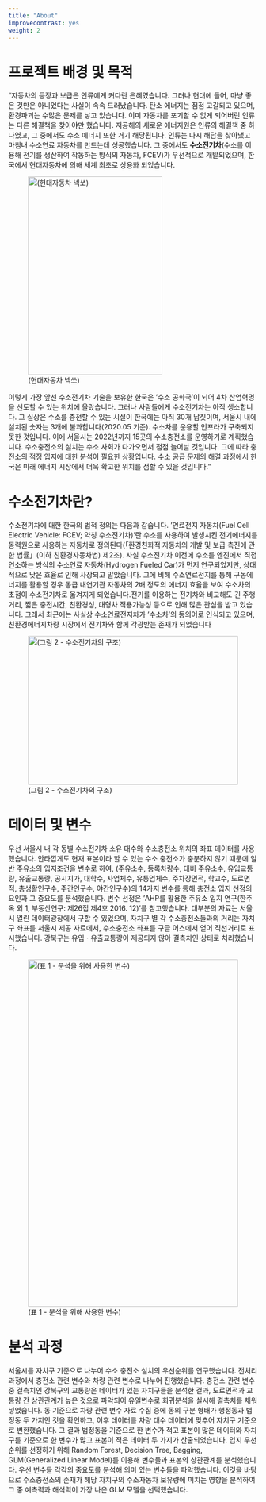 ```yaml
---
title: "About"
improvecontrast: yes
weight: 2
---
```



# 프로젝트 배경 및 목적

"자동차의 등장과 보급은 인류에게 커다란 은혜였습니다. 그러나 현대에 들어, 마냥 좋은 것만은 아니었다는 사실이 속속 드러났습니다. 탄소 에너지는 점점 고갈되고 있으며, 환경파괴는 수많은 문제를 낳고 있습니다. 이미 자동차를 포기할 수 없게 되어버린 인류는 다른 해결책을 찾아야만 했습니다. 저공해의 새로운 에너지원은 인류의 해결책 중 하나였고, 그 중에서도 수소 에너지 또한 거기 해당됩니다. 인류는 다시 해답을 찾아냈고 마침내 수소연료 자동차를 만드는데 성공했습니다. 그 중에서도 __수소전기차__(수소를 이용해 전기를 생산하여 작동하는 방식의 자동차, FCEV)가 우선적으로 개발되었으며, 한국에서 현대자동차에 의해 세계 최초로 상용화 되었습니다.

![(현대자동차 넥쏘)](/sections/section1_files/nexo.png){width=80% height=400px}

이렇게 가장 앞선 수소전기차 기술을 보유한 한국은 ‘수소 공화국’이 되어 4차 산업혁명을 선도할 수 있는 위치에 올랐습니다. 그러나 사람들에게 수소전기차는 아직 생소합니다. 그 실상은 수소를 충전할 수 있는 시설이 한국에는 아직 30개 남짓이며, 서울시 내에 설치된 숫자는 3개에 불과합니다(2020.05 기준). 수소차를 운용할 인프라가 구축되지 못한 것입니다. 이에 서울시는 2022년까지 15곳의 수소충전소를 운영하기로 계획했습니다. 수소충전소의 설치는 수소 사회가 다가오면서 점점 늘어날 것입니다. 그에 따라 충전소의 적정 입지에 대한 분석이 필요한 상황입니다. 수소 공급 문제의 해결 과정에서 한국은 미래 에너지 시장에서 더욱 확고한 위치를 점할 수 있을 것입니다."


# 수소전기차란?

수소전기차에 대한 한국의 법적 정의는 다음과 같습니다. ‘연료전지 자동차(Fuel Cell Electric Vehicle: FCEV; 약칭 수소전기차)’란 수소를 사용하여 발생시킨 전기에너지를 동력원으로 사용하는 자동차로 정의된다(「환경친화적 자동차의 개발 및 보급 촉진에 관한 법률」(이하 친환경자동차법) 제2조). 사실 수소전기차 이전에 수소를 엔진에서 직접 연소하는 방식의 수소연료 자동차(Hydrogen Fueled Car)가 먼저 연구되었지만, 상대적으로 낮은 효율로 인해 사장되고 말았습니다. 그에 비해 수소연료전지를 통해 구동에너지를 활용할 경우 동급 내연기관 자동차의 2배 정도의 에너지 효율을 보여 수소차의 초점이 수소전기차로 옮겨지게 되었습니다.전기를 이용하는 전기차와 비교해도 긴 주행거리, 짧은 충전시간, 친환경성, 대형차 적용가능성 등으로 인해 많은 관심을 받고 있습니다. 그래서 최근에는 사실상 수소연료전지차가 ‘수소차’의 동의어로 인식되고 있으며, 친환경에너지차량 시장에서 전기차와 함께 각광받는 존재가 되었습니다

![(그림 2 - 수소전기차의 구조)](/sections/section1_files/그림2.png){width=100% height=300px}


# 데이터 및 변수

우선 서울시 내 각 동별 수소전기차 소유 대수와 수소충전소 위치의 좌표 데이터를 사용했습니다. 안타깝게도 현재 표본이라 할 수 있는 수소 충전소가 충분하지 않기 때문에 일반 주유소의 입지조건을 변수로 하여, (주유소수, 등록차량수,  대비 주유소수, 유입교통량, 유출교통량, 공시지가, 대학수, 사업체수, 유통업체수, 주차장면적, 학교수, 도로면적, 총생활인구수, 주간인구수, 야간인구수)의 14가지 변수를 통해 충전소 입지 선정의 요인과 그 중요도를 분석했습니다. 변수 선정은 ‘AHP를 활용한 주유소 입지 연구(한주옥 외 1, 부동산연구: 제26집 제4호 2016. 12)’를 참고했습니다. 대부분의 자료는 서울시 열린 데이터광장에서 구할 수 있었으며, 자치구 별 각 수소충전소들과의 거리는 자치구 좌표를 서울시 제공 자료에서, 수소충전소 좌표를 구글 어스에서 얻어 직선거리로 표시했습니다. 강북구는 유입ㆍ유출교통량이 제공되지 않아 결측치인 상태로 처리했습니다.

![(표 1 - 분석을 위해 사용한 변수)](/sections/section1_files/chart1.png){width=100% height=700px}



# 분석 과정

서울시를 자치구 기준으로 나누어 수소 충전소 설치의 우선순위를 연구했습니다. 전처리 과정에서 충전소 관련 변수와 차량 관련 변수로 나누어 진행했습니다. 충전소 관련 변수 중 결측치인 강북구의 교통량은 데이터가 있는 자치구들을 분석한 결과, 도로면적과 교통량 간 상관관계가 높은 것으로 파악되어 유일변수로 회귀분석을 실시해 결측치를 채워넣었습니다. 동 기준으로 차량 관련 변수 자료 수집 중에 동의 구분 형태가 행정동과 법정동 두 가지인 것을 확인하고, 이후 데이터를 차량 대수 데이터에 맞추어 자치구 기준으로 변환했습니다. 그 결과 법정동을 기준으로 한 변수가 적고 표본이 많은 데이터와 자치구를 기준으로 한 변수가 많고 표본이 적은 데이터 두 가지가 산출되었습니다. 
 입지 우선순위를 선정하기 위해 Random Forest, Decision Tree, Bagging, GLM(Generalized Linear Model)를 이용해 변수들과 표본의 상관관계를 분석했습니다. 우선 변수들 각각의 중요도를 분석해 의미 있는 변수들을 파악했습니다. 이것을 바탕으로 수소충전소의 존재가 해당 자치구의 수소자동차 보유량에 미치는 영향을 분석하여 그 중 예측력과 해석력이 가장 나은 GLM 모델을 선택했습니다.
 
 
